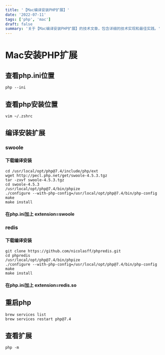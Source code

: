 ```yaml
---
title: '【Mac编译安装PHP扩展】'
date: '2022-07-11'
tags: ['php', 'mac']
draft: false
summary: '关于【Mac编译安装PHP扩展】的技术文章，包含详细的技术实现和最佳实践。'
---
```


# Mac安装PHP扩展

## 查看php.ini位置
```shell
php --ini
```

## 查看php安装位置
```shell
vim ~/.zshrc
```

## 编译安装扩展

### swoole
#### 下载编译安装
```shell
cd /usr/local/opt/php@7.4/include/php/ext 
wget http://pecl.php.net/get/swoole-4.5.3.tgz
tar -zxvf swoole-4.5.3.tgz
cd swoole-4.5.3
/usr/local/opt/php@7.4/bin/phpize
./configure --with-php-config=/usr/local/opt/php@7.4/bin/php-config
make
make install
```

#### 在php.ini加上 extension=swoole

### redis
#### 下载编译安装
```shell
git clone https://github.com/nicolasff/phpredis.git
cd phpredis
/usr/local/opt/php@7.4/bin/phpize
./configure --with-php-config=/usr/local/opt/php@7.4/bin/php-config
make
make install
```

#### 在php.ini加上 extension=redis.so

## 重启php
```shell
brew services list
brew services restart php@7.4
```

## 查看扩展
```shell
php -m
```